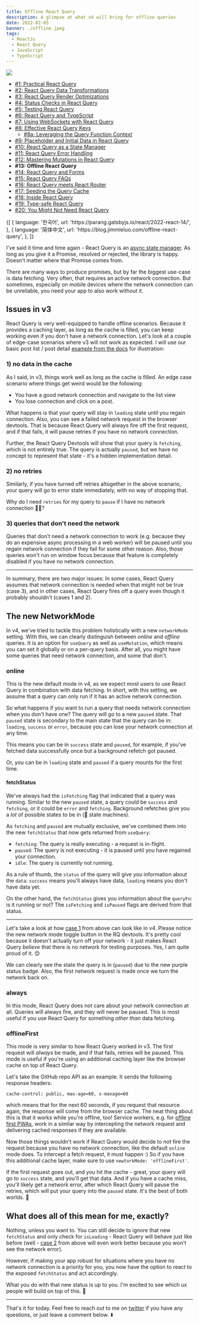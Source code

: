 ```yaml
---
title: Offline React Query
description: A glimpse at what v4 will bring for offline queries
date: 2022-02-05
banner: ./offline.jpeg
tags:
  - ReactJs
  - React Query
  - JavaScript
  - TypeScript
---
```



<img src="./offline.jpeg" />

<Attribution
  name="Jordan Harrison"
  url="https://unsplash.com/@jordanharrison"
/>

- [#1: Practical React Query](practical-react-query)
- [#2: React Query Data Transformations](react-query-data-transformations)
- [#3: React Query Render Optimizations](react-query-render-optimizations)
- [#4: Status Checks in React Query](status-checks-in-react-query)
- [#5: Testing React Query](testing-react-query)
- [#6: React Query and TypeScript](react-query-and-type-script)
- [#7: Using WebSockets with React Query](using-web-sockets-with-react-query)
- [#8: Effective React Query Keys](effective-react-query-keys)
  - [#8a: Leveraging the Query Function Context](leveraging-the-query-function-context)
- [#9: Placeholder and Initial Data in React Query](placeholder-and-initial-data-in-react-query)
- [#10: React Query as a State Manager](react-query-as-a-state-manager)
- [#11: React Query Error Handling](react-query-error-handling)
- [#12: Mastering Mutations in React Query](mastering-mutations-in-react-query)
- <b>#13: Offline React Query</b>
- [#14: React Query and Forms](react-query-and-forms)
- [#15: React Query FAQs](react-query-fa-qs)
- [#16: React Query meets React Router](react-query-meets-react-router)
- [#17: Seeding the Query Cache](seeding-the-query-cache)
- [#18: Inside React Query](inside-react-query)
- [#19: Type-safe React Query](type-safe-react-query)
- [#20: You Might Not Need React Query](you-might-not-need-react-query)

<Translations>
  {[
    {
      language: '한국어',
      url: 'https://parang.gatsbyjs.io/react/2022-react-14/',
    },
    {
      language: '简体中文',
      url: 'https://blog.jimmieluo.com/offline-react-query',
    },
  ]}
</Translations>

I've said it time and time again - React Query is an [async state manager](react-query-as-a-state-manager). As long as you give it a Promise, resolved or rejected, the library is happy. Doesn't matter where that Promise comes from.

There are many ways to produce promises, but by far the biggest use-case is data fetching. Very often, that requires an active network connection. But sometimes, especially on mobile devices where the network connection can be unreliable, you need your app to also work without it.

## Issues in v3

React Query is very well-equipped to handle offline scenarios. Because it provides a caching layer, as long as the cache is filled, you can keep working even if you don't have a network connection. Let's look at a couple of edge-case scenarios where v3 will not work as expected. I will use our basic post list / post detail [example from the docs](https://react-query.tanstack.com/examples/basic) for illustration:

### 1) no data in the cache

As I said, in v3, things work well as long as the cache is filled. An edge case scenario where things get weird would be the following:

- You have a good network connection and navigate to the list view
- You lose connection and click on a post.

<GifPlayer gif="loading-forever.gif" still="loading-forever.png" />

What happens is that your query will stay in `loading` state until you regain connection. Also, you can see a failed network request in the browser devtools. That is because React Query will always fire off the first request, and if that fails, it will pause retries if you have no network connection.

Further, the React Query Devtools will show that your query is `fetching`, which is not entirely true. The query is actually `paused`, but we have no concept to represent that state - it's a hidden implementation detail.

### 2) no retries

Similarly, if you have turned off retries altogether in the above scenario, your query will go to error state immediately, with no way of stopping that.

<GifPlayer gif="network-error.gif" still="network-error.png" />

Why do I need `retries` for my query to `pause` if I have no network connection 🤷‍♂️?

### 3) queries that don't need the network

Queries that don't need a network connection to work (e.g. because they do an expensive async processing in a web worker) will be paused until you regain network connection if they fail for some other reason. Also, those queries won't run on window focus because that feature is completely disabled if you have no network connection.

---

In summary, there are two major issues: In some cases, React Query assumes that network connection is needed when that might not be true (case 3), and in other cases, React Query fires off a query even though it probably shouldn't (cases 1 and 2).

## The new NetworkMode

In v4, we've tried to tackle this problem holistically with a new `networkMode` setting. With this, we can clearly distinguish between _online_ and _offline_ queries. It is an option for `useQuery` as well as `useMutation`, which means you can set it globally or on a per-query basis. After all, you might have some queries that need network connection, and some that don't.

### online

This is the new default mode in v4, as we expect most users to use React Query in combination with data fetching. In short, with this setting, we assume that a query can only run if it has an active network connection.

So what happens if you want to run a query that needs network connection when you don't have one? The query will go to a new `paused` state. That `paused` state is secondary to the main state that the query can be in: `loading`, `success` or `error`, because you can lose your network connection at any time.

This means you can be in `success` state and `paused`, for example, if you've fetched data successfully once but a background refetch got paused.

Or, you can be in `loading` state and `paused` if a query mounts for the first time.

#### fetchStatus

We've always had the `isFetching` flag that indicated that a query was running. Similar to the new `paused` state, a query could be `success` and `fetching`, or it could be `error` and `fetching`. Background refetches give you a _lot_ of possible states to be in (👋 state machines).

As `fetching` and `paused` are mutually exclusive, we've combined them into the new `fetchStatus` that now gets returned from `useQuery`:

- `fetching`: The query is really executing - a request is in-flight.
- `paused`: The query is not executing - it is paused until you have regained your connection.
- `idle`: The query is currently not running.

As a rule of thumb, the `status` of the query will give you information about the `data`: `success` means you'll always have data, `loading` means you don't have data yet.

On the other hand, the `fetchStatus` gives you information about the `queryFn`: is it running or not? The `isFetching` and `isPaused` flags are derived from that status.

---

Let's take a look at how [case 1](#1-no-data-in-the-cache) from above can look like in v4. Please notice the new network mode toggle button in the RQ devtools. It's pretty cool because it doesn't actually turn off your network - it just makes React Query _believe_ that there is no network for testing purposes. Yes, I am quite proud of it. 😊

<GifPlayer gif="paused.gif" still="paused.png" />

We can clearly see the state the query is in (`paused`) due to the new purple status badge. Also, the first network request is made once we turn the network back on.

### always

In this mode, React Query does not care about your network connection at all. Queries will always fire, and they will never be paused. This is most useful if you use React Query for something _other than_ data fetching.

### offlineFirst

This mode is very similar to how React Query worked in v3. The first request will _always_ be made, and if that fails, retries will be paused. This mode is useful if you're using an additional caching layer like the browser cache on top of React Query.

Let's take the GitHub repo API as an example. It sends the following response headers:

```
cache-control: public, max-age=60, s-maxage=60
```

which means that for the next 60 seconds, if you request that resource again, the response will come from the browser cache. The neat thing about this is that it works while you're offline, too! Service workers, e.g. for [offline first PWAs](https://developer.mozilla.org/en-US/docs/Web/Progressive_web_apps/Offline_Service_workers), work in a similar way by intercepting the network request and delivering cached responses if they are available.

Now those things wouldn't work if React Query would decide to _not_ fire the request because you have no network connection, like the default `online` mode does. To intercept a fetch request, it must happen :) So if you have this additional cache layer, make sure to use `newtorkMode: 'offlineFirst'`.

If the first request goes out, and you hit the cache - great, your query will go to `success` state, and you'll get that data. And if you have a cache miss, you'll likely get a network error, after which React Query will pause the retries, which will put your query into the `paused` state. It's the best of both worlds. 🙌

## What does all of this mean for me, exactly?

Nothing, unless you want to. You can still decide to ignore that new `fetchStatus` and only check for `isLoading` - React Query will behave just like before (well - [case 2](#2-no-retries) from above will even work better because you won't see the network error).

However, if making your app robust for situations where you have no network connection is a priority for you, you now have the option to react to the exposed `fetchStatus` and act accordingly.

What you do with that new status is up to you. I'm excited to see which ux people will build on top of this. 🚀

---

That's it for today. Feel free to reach out to me on [twitter](https://twitter.com/tkdodo)
if you have any questions, or just leave a comment below. ⬇️

<Comments />
